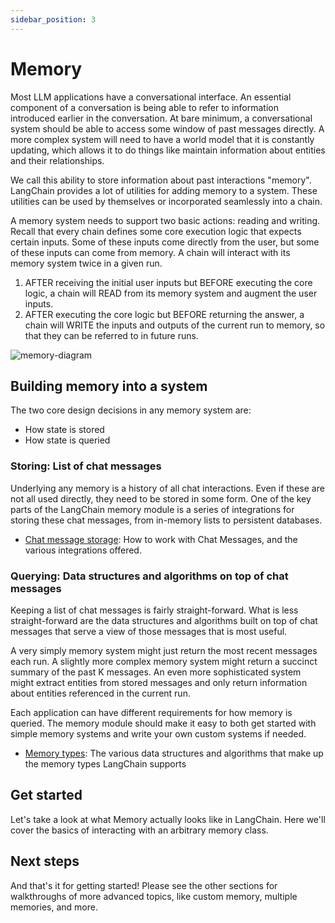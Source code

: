 ```yaml
---
sidebar_position: 3
---
```

# Memory

Most LLM applications have a conversational interface. An essential component of a conversation is being able to refer to information introduced earlier in the conversation.
At bare minimum, a conversational system should be able to access some window of past messages directly.
A more complex system will need to have a world model that it is constantly updating, which allows it to do things like maintain information about entities and their relationships.

We call this ability to store information about past interactions "memory".
LangChain provides a lot of utilities for adding memory to a system.
These utilities can be used by themselves or incorporated seamlessly into a chain.

A memory system needs to support two basic actions: reading and writing.
Recall that every chain defines some core execution logic that expects certain inputs.
Some of these inputs come directly from the user, but some of these inputs can come from memory.
A chain will interact with its memory system twice in a given run.
1. AFTER receiving the initial user inputs but BEFORE executing the core logic, a chain will READ from its memory system and augment the user inputs.
2. AFTER executing the core logic but BEFORE returning the answer, a chain will WRITE the inputs and outputs of the current run to memory, so that they can be referred to in future runs.

![memory-diagram](/img/memory_diagram.png)


## Building memory into a system
The two core design decisions in any memory system are:
- How state is stored
- How state is queried

### Storing: List of chat messages
Underlying any memory is a history of all chat interactions.
Even if these are not all used directly, they need to be stored in some form.
One of the key parts of the LangChain memory module is a series of integrations for storing these chat messages,
from in-memory lists to persistent databases.

- [Chat message storage](/docs/modules/memory/chat_messages/): How to work with Chat Messages, and the various integrations offered.

### Querying: Data structures and algorithms on top of chat messages
Keeping a list of chat messages is fairly straight-forward.
What is less straight-forward are the data structures and algorithms built on top of chat messages that serve a view of those messages that is most useful.

A very simply memory system might just return the most recent messages each run. A slightly more complex memory system might return a succinct summary of the past K messages.
An even more sophisticated system might extract entities from stored messages and only return information about entities referenced in the current run.

Each application can have different requirements for how memory is queried. The memory module should make it easy to both get started with simple memory systems and write your own custom systems if needed.

- [Memory types](/docs/modules/memory/types/): The various data structures and algorithms that make up the memory types LangChain supports

## Get started

Let's take a look at what Memory actually looks like in LangChain.
Here we'll cover the basics of interacting with an arbitrary memory class.


<GetStarted/>

## Next steps

And that's it for getting started!
Please see the other sections for walkthroughs of more advanced topics,
like custom memory, multiple memories, and more.

